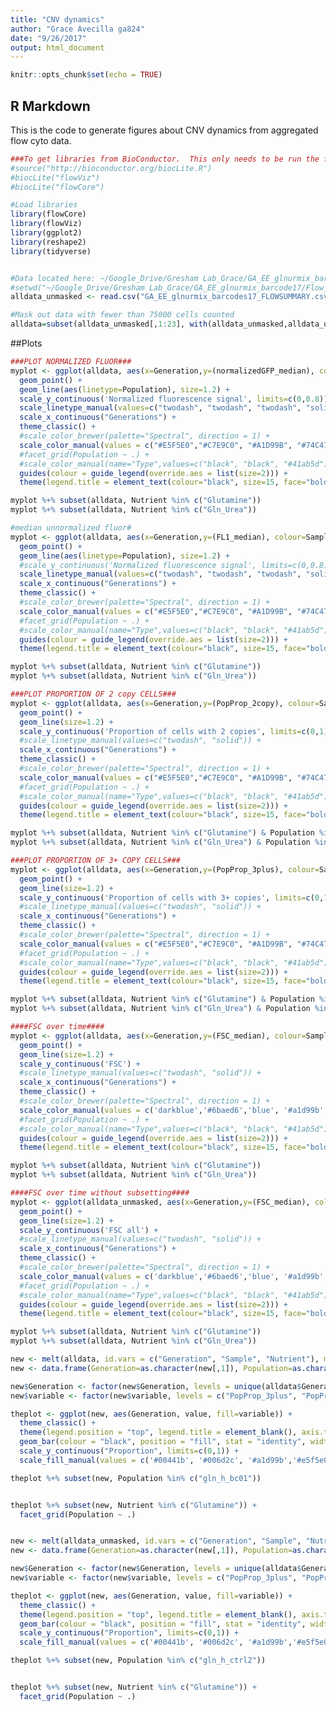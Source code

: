 ```yaml
---
title: "CNV dynamics"
author: "Grace Avecilla ga824"
date: "9/26/2017"
output: html_document
---
```


```r
knitr::opts_chunk$set(echo = TRUE)
```

## R Markdown

This is the code to generate figures about CNV dynamics from aggregated flow cyto data.

```r

###To get libraries from BioConductor.  This only needs to be run the first time
#source("http://bioconductor.org/biocLite.R")
#biocLite("flowViz")
#biocLite("flowCore")

#Load libraries
library(flowCore)
library(flowViz)
library(ggplot2)
library(reshape2)
library(tidyverse)


#Data located here: ~/Google_Drive/Gresham Lab_Grace/GA_EE_glnurmix_barcode17/Flow_analysis
#setwd("~/Google_Drive/Gresham Lab_Grace/GA_EE_glnurmix_barcode17/Flow_analysis/GA_EE_glnurmix_barcodes17_FLOWSUMMARY.csv")
alldata_unmasked <- read.csv("GA_EE_glnurmix_barcodes17_FLOWSUMMARY.csv")

#Mask out data with fewer than 75000 cells counted
alldata=subset(alldata_unmasked[,1:23], with(alldata_unmasked,alldata_unmasked$Cells.counted > 75000))
```

##Plots


```r
###PLOT NORMALIZED FLUOR###
myplot <- ggplot(alldata, aes(x=Generation,y=(normalizedGFP_median), colour=Sample)) +
  geom_point() +
  geom_line(aes(linetype=Population), size=1.2) +
  scale_y_continuous('Normalized fluorescence signal', limits=c(0,0.8)) +
  scale_linetype_manual(values=c("twodash", "twodash", "twodash", "solid")) +
  scale_x_continuous("Generations") +
  theme_classic() +
  #scale_color_brewer(palette="Spectral", direction = 1) +
  scale_color_manual(values = c("#E5F5E0","#C7E9C0", "#A1D99B", "#74C476", "#41AB5D", "#238B45", "#006D2C", "#00441B","#2171B5", "#08519C", "#08306B")) + 
  #facet_grid(Population ~ .) +
  #scale_color_manual(name="Type",values=c("black", "black", "#41ab5d")) +
  guides(colour = guide_legend(override.aes = list(size=2))) + 
  theme(legend.title = element_text(colour="black", size=15, face="bold"), axis.title.y = element_text(face="bold", size=14), axis.text.y = element_text(size=13), axis.title.x = element_text(face="bold", size=16), axis.text.x = element_text(size=15))

myplot %+% subset(alldata, Nutrient %in% c("Glutamine"))
myplot %+% subset(alldata, Nutrient %in% c("Gln_Urea"))

#median unnormalized fluor#
myplot <- ggplot(alldata, aes(x=Generation,y=(FL1_median), colour=Sample)) +
  geom_point() +
  geom_line(aes(linetype=Population), size=1.2) +
  #scale_y_continuous('Normalized fluorescence signal', limits=c(0,0.8)) +
  scale_linetype_manual(values=c("twodash", "twodash", "twodash", "solid")) +
  scale_x_continuous("Generations") +
  theme_classic() +
  #scale_color_brewer(palette="Spectral", direction = 1) +
  scale_color_manual(values = c("#E5F5E0","#C7E9C0", "#A1D99B", "#74C476", "#41AB5D", "#238B45", "#006D2C", "#00441B","#2171B5", "#08519C", "#08306B")) + 
  #facet_grid(Population ~ .) +
  #scale_color_manual(name="Type",values=c("black", "black", "#41ab5d")) +
  guides(colour = guide_legend(override.aes = list(size=2))) + 
  theme(legend.title = element_text(colour="black", size=15, face="bold"), axis.title.y = element_text(face="bold", size=14), axis.text.y = element_text(size=13), axis.title.x = element_text(face="bold", size=16), axis.text.x = element_text(size=15))

myplot %+% subset(alldata, Nutrient %in% c("Glutamine"))
myplot %+% subset(alldata, Nutrient %in% c("Gln_Urea"))
```


```r
###PLOT PROPORTION OF 2 copy CELLS###
myplot <- ggplot(alldata, aes(x=Generation,y=(PopProp_2copy), colour=Sample)) +
  geom_point() +
  geom_line(size=1.2) +
  scale_y_continuous('Proportion of cells with 2 copies', limits=c(0,1)) +
  #scale_linetype_manual(values=c("twodash", "solid")) +
  scale_x_continuous("Generations") +
  theme_classic() +
  #scale_color_brewer(palette="Spectral", direction = 1) +
  scale_color_manual(values = c("#E5F5E0","#C7E9C0", "#A1D99B", "#74C476", "#41AB5D", "#238B45", "#006D2C", "#00441B")) + 
  #facet_grid(Population ~ .) +
  #scale_color_manual(name="Type",values=c("black", "black", "#41ab5d")) +
  guides(colour = guide_legend(override.aes = list(size=2))) + 
  theme(legend.title = element_text(colour="black", size=15, face="bold"), axis.title.y = element_text(face="bold", size=14), axis.text.y = element_text(size=13), axis.title.x = element_text(face="bold", size=16), axis.text.x = element_text(size=15))

myplot %+% subset(alldata, Nutrient %in% c("Glutamine") & Population %in% c("Experimental"))
myplot %+% subset(alldata, Nutrient %in% c("Gln_Urea") & Population %in% c("Experimental"))

###PLOT PROPORTION OF 3+ COPY CELLS###
myplot <- ggplot(alldata, aes(x=Generation,y=(PopProp_3plus), colour=Sample)) +
  geom_point() +
  geom_line(size=1.2) +
  scale_y_continuous('Proportion of cells with 3+ copies', limits=c(0,1)) +
  #scale_linetype_manual(values=c("twodash", "solid")) +
  scale_x_continuous("Generations") +
  theme_classic() +
  #scale_color_brewer(palette="Spectral", direction = 1) +
  scale_color_manual(values = c("#E5F5E0","#C7E9C0", "#A1D99B", "#74C476", "#41AB5D", "#238B45", "#006D2C", "#00441B")) + 
  #facet_grid(Population ~ .) +
  #scale_color_manual(name="Type",values=c("black", "black", "#41ab5d")) +
  guides(colour = guide_legend(override.aes = list(size=2))) + 
  theme(legend.title = element_text(colour="black", size=15, face="bold"), axis.title.y = element_text(face="bold", size=14), axis.text.y = element_text(size=13), axis.title.x = element_text(face="bold", size=16), axis.text.x = element_text(size=15))

myplot %+% subset(alldata, Nutrient %in% c("Glutamine") & Population %in% c("Experimental"))
myplot %+% subset(alldata, Nutrient %in% c("Gln_Urea") & Population %in% c("Experimental"))

```

```r
####FSC over time####
myplot <- ggplot(alldata, aes(x=Generation,y=(FSC_median), colour=Sample)) +
  geom_point() +
  geom_line(size=1.2) +
  scale_y_continuous('FSC') +
  #scale_linetype_manual(values=c("twodash", "solid")) +
  scale_x_continuous("Generations") +
  theme_classic() +
  #scale_color_brewer(palette="Spectral", direction = 1) +
  scale_color_manual(values = c('darkblue','#6baed6','blue', '#a1d99b','#74c476','#41ab5d','#238b45','#006d2c','#00441b', '#08306b', 'black')) + 
  #facet_grid(Population ~ .) +
  #scale_color_manual(name="Type",values=c("black", "black", "#41ab5d")) +
  guides(colour = guide_legend(override.aes = list(size=2))) + 
  theme(legend.title = element_text(colour="black", size=15, face="bold"), axis.title.y = element_text(face="bold", size=14), axis.text.y = element_text(size=13), axis.title.x = element_text(face="bold", size=16), axis.text.x = element_text(size=15))

myplot %+% subset(alldata, Nutrient %in% c("Glutamine"))
myplot %+% subset(alldata, Nutrient %in% c("Gln_Urea"))

####FSC over time without subsetting####
myplot <- ggplot(alldata_unmasked, aes(x=Generation,y=(FSC_median), colour=Sample)) +
  geom_point() +
  geom_line(size=1.2) +
  scale_y_continuous('FSC all') +
  #scale_linetype_manual(values=c("twodash", "solid")) +
  scale_x_continuous("Generations") +
  theme_classic() +
  #scale_color_brewer(palette="Spectral", direction = 1) +
  scale_color_manual(values = c('darkblue','#6baed6','blue', '#a1d99b','#74c476','#41ab5d','#238b45','#006d2c','#00441b', '#08306b', 'black')) + 
  #facet_grid(Population ~ .) +
  #scale_color_manual(name="Type",values=c("black", "black", "#41ab5d")) +
  guides(colour = guide_legend(override.aes = list(size=2))) + 
  theme(legend.title = element_text(colour="black", size=15, face="bold"), axis.title.y = element_text(face="bold", size=14), axis.text.y = element_text(size=13), axis.title.x = element_text(face="bold", size=16), axis.text.x = element_text(size=15))

myplot %+% subset(alldata, Nutrient %in% c("Glutamine"))
myplot %+% subset(alldata, Nutrient %in% c("Gln_Urea"))
```
```r
new <- melt(alldata, id.vars = c("Generation", "Sample", "Nutrient"), measure.vars = c("PopProp_0copy","PopProp_1copy","PopProp_2copy","PopProp_3plus"))
new <- data.frame(Generation=as.character(new[,1]), Population=as.character(new[,2]), Nutrient=as.character(new[,3]), variable=as.character(new[,4]), value=as.numeric(new[,5])) 

new$Generation <- factor(new$Generation, levels = unique(alldata$Generation))
new$variable <- factor(new$variable, levels = c("PopProp_3plus", "PopProp_2copy", "PopProp_1copy", "PopProp_0copy"))

theplot <- ggplot(new, aes(Generation, value, fill=variable)) + 
  theme_classic() +
  theme(legend.position = "top", legend.title = element_blank(), axis.title.y = element_text(face="bold", size=14), axis.text.y = element_text(size=13), axis.title.x = element_text(face="bold", size=16)) + 
  geom_bar(colour = "black", position = "fill", stat = "identity", width = 0.9) +
  scale_y_continuous("Proportion", limits=c(0,1)) + 
  scale_fill_manual(values = c('#00441b', '#006d2c', '#a1d99b','#e5f5e0'))

theplot %+% subset(new, Population %in% c("gln_h_bc01"))


theplot %+% subset(new, Nutrient %in% c("Glutamine")) + 
  facet_grid(Population ~ .)


new <- melt(alldata_unmasked, id.vars = c("Generation", "Sample", "Nutrient"), measure.vars = c("PopProp_0copy","PopProp_1copy","PopProp_2copy","PopProp_3plus"))
new <- data.frame(Generation=as.character(new[,1]), Population=as.character(new[,2]), Nutrient=as.character(new[,3]), variable=as.character(new[,4]), value=as.numeric(new[,5])) 

new$Generation <- factor(new$Generation, levels = unique(alldata$Generation))
new$variable <- factor(new$variable, levels = c("PopProp_3plus", "PopProp_2copy", "PopProp_1copy", "PopProp_0copy"))

theplot <- ggplot(new, aes(Generation, value, fill=variable)) + 
  theme_classic() +
  theme(legend.position = "top", legend.title = element_blank(), axis.title.y = element_text(face="bold", size=14), axis.text.y = element_text(size=13), axis.title.x = element_text(face="bold", size=16)) + 
  geom_bar(colour = "black", position = "fill", stat = "identity", width = 0.9) +
  scale_y_continuous("Proportion", limits=c(0,1)) + 
  scale_fill_manual(values = c('#00441b', '#006d2c', '#a1d99b','#e5f5e0'))

theplot %+% subset(new, Population %in% c("gln_h_ctrl2"))


theplot %+% subset(new, Nutrient %in% c("Glutamine")) + 
  facet_grid(Population ~ .)
```


